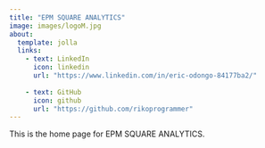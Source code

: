 ```yaml
---
title: "EPM SQUARE ANALYTICS"
image: images/logoM.jpg
about: 
  template: jolla
  links: 
    - text: LinkedIn
      icon: linkedin
      url: "https://www.linkedin.com/in/eric-odongo-84177ba2/"
      
    - text: GitHub
      icon: github
      url: "https://github.com/rikoprogrammer"
---
```


This is the home page for EPM SQUARE ANALYTICS.
